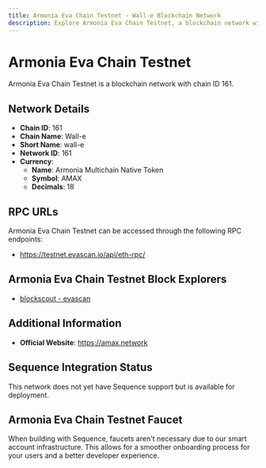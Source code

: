 ```yaml
--- 
title: Armonia Eva Chain Testnet - Wall-e Blockchain Network
description: Explore Armonia Eva Chain Testnet, a blockchain network with chain ID 161. Learn about its native currency, Armonia Multichain Native Token, and how to interact with the network.
---
```


# Armonia Eva Chain Testnet

Armonia Eva Chain Testnet is a blockchain network with chain ID 161.

## Network Details

- **Chain ID**: 161
- **Chain Name**: Wall-e
- **Short Name**: wall-e
- **Network ID**: 161
- **Currency**: 
  - **Name**: Armonia Multichain Native Token
  - **Symbol**: AMAX
  - **Decimals**: 18

## RPC URLs

Armonia Eva Chain Testnet can be accessed through the following RPC endpoints:

- https://testnet.evascan.io/api/eth-rpc/

## Armonia Eva Chain Testnet Block Explorers

- [blockscout - evascan](https://testnet.evascan.io)

## Additional Information

- **Official Website**: https://amax.network

## Sequence Integration Status

This network does not yet have Sequence support but is available for deployment.

## Armonia Eva Chain Testnet Faucet

When building with Sequence, faucets aren't necessary due to our smart account infrastructure. This allows for a smoother onboarding process for your users and a better developer experience.
